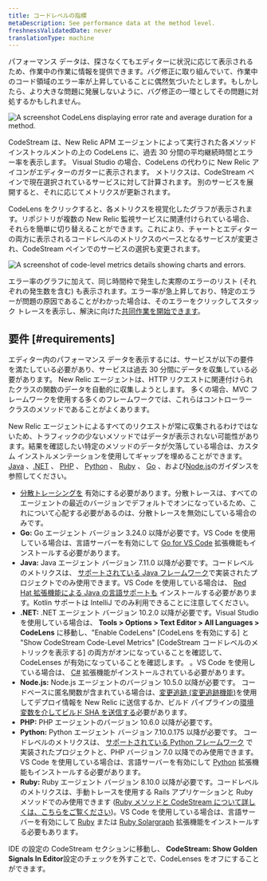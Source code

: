 ```yaml
---
title: コードレベルの指標
metaDescription: See performance data at the method level.
freshnessValidatedDate: never
translationType: machine
---
```




パフォーマンス データは、探さなくてもエディターに状況に応じて表示されるため、作業中の作業に情報を提供できます。バグ修正に取り組んでいて、作業中のコード領域のエラー率が上昇していることに偶然気づいたとします。もしかしたら、より大きな問題に発展しないように、バグ修正の一環としてその問題に対処するかもしれません。

<img
  title="A CodeLens displaying error rate and average duration for a method."
  alt="A screenshot CodeLens displaying error rate and average duration for a method."
  src={codestreamCodeLevelMetricsExample}
/>

CodeStream は、New Relic APM エージェントによって実行された各メソッド インストゥルメントの上の CodeLens に、過去 30 分間の平均継続時間とエラー率を表示します。 Visual Studio の場合、CodeLens の代わりに New Relic アイコンがエディターのガターに表示されます。 メトリクスは、CodeStream ペインで現在選択されているサービスに対して計算されます。 別のサービスを展開すると、それに応じてメトリクスが更新されます。

CodeLens をクリックすると、各メトリクスを視覚化したグラフが表示されます。リポジトリが複数の New Relic 監視サービスに関連付けられている場合、それらを簡単に切り替えることができます。これにより、チャートとエディターの両方に表示されるコードレベルのメトリクスのベースとなるサービスが変更され、CodeStream ペインでのサービスの選択も変更されます。

<img
  title="Code-level metrics details showing charts and errors."
  alt="A screenshot of code-level metrics details showing charts and errors."
  src={codestreamCodeLevelCharts}
/>

エラー率のグラフに加えて、同じ時間枠で発生した実際のエラーのリスト (それぞれの発生数を含む) も表示されます。エラー率が急上昇しており、特定のエラーが問題の原因であることがわかった場合は、そのエラーをクリックしてスタック トレースを表示し、解決に向けた[共同作業を開始できます](/docs/codestream/observability/error-investigation)。

## 要件 [#requirements]

エディター内のパフォーマンス データを表示するには、サービスが以下の要件を満たしている必要があり、サービスは過去 30 分間にデータを収集している必要があります。 New Relic エージェントは、HTTP リクエストに関連付けられたクラスの関数のデータを自動的に収集しようとします。 多くの場合、MVC フレームワークを使用する多くのフレームワークでは、これらはコントローラー クラスのメソッドであることがよくあります。

New Relic エージェントによるすべてのリクエストが常に収集されるわけではないため、トラフィックの少ないメソッドではデータが表示されない可能性があります。結果を確認したい特定のメソッドのデータが欠落している場合は、カスタム インストルメンテーションを使用してギャップを埋めることができます。[Java](/docs/apm/agents/java-agent/custom-instrumentation/java-custom-instrumentation) 、[.NET](/docs/apm/agents/net-agent/custom-instrumentation/introduction-net-custom-instrumentation) 、 [PHP](/docs/apm/agents/php-agent/features/php-custom-instrumentation) 、 [Python](/docs/apm/agents/python-agent/custom-instrumentation/python-custom-instrumentation) 、 [Ruby](/docs/apm/agents/ruby-agent/api-guides/ruby-custom-instrumentation) 、 [Go](/docs/apm/agents/go-agent/instrumentation/instrument-go-transactions) 、および[Node.js](/docs/apm/agents/nodejs-agent/extend-your-instrumentation/nodejs-custom-instrumentation)のガイダンスを参照してください。

* [分散トレーシングを](/docs/distributed-tracing/enable-configure/language-agents-enable-distributed-tracing) 有効にする必要があります。分散トレースは、すべてのエージェントの最近のバージョンでデフォルトでオンになっているため、これについて心配する必要があるのは、分散トレースを無効にしている場合のみです。
* **Go:** Go エージェント バージョン 3.24.0 以降が必要です。VS Code を使用している場合は、言語サーバーを有効にして [Go for VS Code](https://marketplace.visualstudio.com/items?itemName=golang.go) 拡張機能もインストールする必要があります。
* **Java:** Java エージェント バージョン 7.11.0 以降が必要です。コードレベルのメトリクスは、 [サポートされている Java フレームワーク](/docs/apm/agents/java-agent/getting-started/compatibility-requirements-java-agent/#frameworks)で実装されたプロジェクトでのみ使用できます。VS Code を使用している場合は、 [Red Hat 拡張機能による Java の言語サポートも](https://marketplace.visualstudio.com/items?itemName=redhat.java) インストールする必要があります。Kotlin サポートは IntelliJ でのみ利用できることに注意してください。
* **.NET:** .NET エージェント バージョン 10.2.0 以降が必要です。Visual Studio を使用している場合は、 **Tools > Options > Text Editor > All Languages > CodeLens** に移動し、"Enable CodeLens" \[CodeLens を有効にする] と "Show CodeStream Code-Level Metrics" \[CodeStream コードレベルのメトリックを表示する] の両方がオンになっていることを確認して、CodeLenses が有効になっていることを確認します。 。VS Code を使用している場合は、 [C#](https://marketplace.visualstudio.com/items?itemName=ms-dotnettools.csharp) 拡張機能がインストールされている必要があります。
* **Node.js:** Node.js エージェントのバージョン 10.5.0 以降が必要です。 コードベースに匿名関数が含まれている場合は、[変更追跡 (変更追跡機能)](/docs/change-tracking/change-tracking-introduction/)を使用してデプロイ情報を New Relic に送信するか、ビルド パイプラインの[環境変数を介してビルド SHA を送信する](/docs/codestream/observability/error-investigation/#buildsha)必要があります。
* **PHP:** PHP エージェントのバージョン 10.6.0 以降が必要です。
* **Python:** Python エージェント バージョン 7.10.0.175 以降が必要です。 コードレベルのメトリクスは、 [サポートされている Python フレームワーク](/docs/apm/agents/python-agent/getting-started/instrumented-python-packages) で実装されたプロジェクトと、PHP バージョン 7.0 以降でのみ使用できます。 VS Code を使用している場合は、言語サーバーを有効にして [Python](https://marketplace.visualstudio.com/items?itemName=ms-python.python) 拡張機能もインストールする必要があります。
* **Ruby:** Ruby エージェント バージョン 8.10.0 以降が必要です。コードレベルのメトリクスは、手動トレースを使用する Rails アプリケーションと Ruby メソッドでのみ使用できます ([Ruby メソッドと CodeStream について詳しくは、こちらをご覧ください](/docs/apm/agents/ruby-agent/features/ruby-codestream-integration))。VS Code を使用している場合は、言語サーバーを有効にして [Ruby](https://marketplace.visualstudio.com/items?itemName=rebornix.Ruby) または [Ruby Solargraph](https://marketplace.visualstudio.com/items?itemName=castwide.solargraph) 拡張機能をインストールする必要もあります。

IDE の設定の CodeStream セクションに移動し、 **CodeStream: Show Golden Signals In Editor**設定のチェックを外すことで、CodeLenses をオフにすることができます。